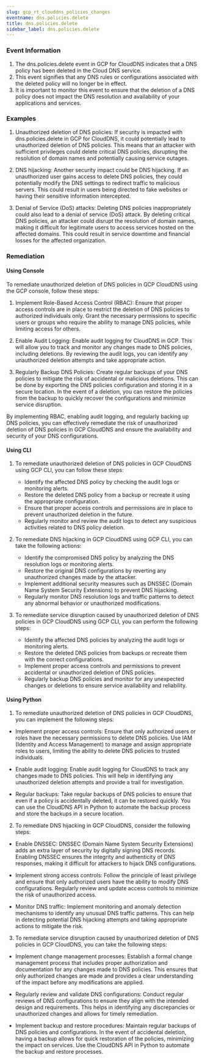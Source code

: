 ```yaml
--- 
slug: gcp_rt_clouddns_policies_changes
eventname: dns.policies.delete
title: dns.policies.delete
sidebar_label: dns.policies.delete
---
```

                       
### Event Information

1. The dns.policies.delete event in GCP for CloudDNS indicates that a DNS policy has been deleted in the Cloud DNS service.
2. This event signifies that any DNS rules or configurations associated with the deleted policy will no longer be in effect.
3. It is important to monitor this event to ensure that the deletion of a DNS policy does not impact the DNS resolution and availability of your applications and services.


### Examples

1. Unauthorized deletion of DNS policies: If security is impacted with dns.policies.delete in GCP for CloudDNS, it could potentially lead to unauthorized deletion of DNS policies. This means that an attacker with sufficient privileges could delete critical DNS policies, disrupting the resolution of domain names and potentially causing service outages.

2. DNS hijacking: Another security impact could be DNS hijacking. If an unauthorized user gains access to delete DNS policies, they could potentially modify the DNS settings to redirect traffic to malicious servers. This could result in users being directed to fake websites or having their sensitive information intercepted.

3. Denial of Service (DoS) attacks: Deleting DNS policies inappropriately could also lead to a denial of service (DoS) attack. By deleting critical DNS policies, an attacker could disrupt the resolution of domain names, making it difficult for legitimate users to access services hosted on the affected domains. This could result in service downtime and financial losses for the affected organization.

### Remediation

#### Using Console

To remediate unauthorized deletion of DNS policies in GCP CloudDNS using the GCP console, follow these steps:

1. Implement Role-Based Access Control (RBAC): Ensure that proper access controls are in place to restrict the deletion of DNS policies to authorized individuals only. Grant the necessary permissions to specific users or groups who require the ability to manage DNS policies, while limiting access for others.

2. Enable Audit Logging: Enable audit logging for CloudDNS in GCP. This will allow you to track and monitor any changes made to DNS policies, including deletions. By reviewing the audit logs, you can identify any unauthorized deletion attempts and take appropriate action.

3. Regularly Backup DNS Policies: Create regular backups of your DNS policies to mitigate the risk of accidental or malicious deletions. This can be done by exporting the DNS policies configuration and storing it in a secure location. In the event of a deletion, you can restore the policies from the backup to quickly recover the configurations and minimize service disruption.

By implementing RBAC, enabling audit logging, and regularly backing up DNS policies, you can effectively remediate the risk of unauthorized deletion of DNS policies in GCP CloudDNS and ensure the availability and security of your DNS configurations.

#### Using CLI

1. To remediate unauthorized deletion of DNS policies in GCP CloudDNS using GCP CLI, you can follow these steps:
   - Identify the affected DNS policy by checking the audit logs or monitoring alerts.
   - Restore the deleted DNS policy from a backup or recreate it using the appropriate configuration.
   - Ensure that proper access controls and permissions are in place to prevent unauthorized deletion in the future.
   - Regularly monitor and review the audit logs to detect any suspicious activities related to DNS policy deletion.

2. To remediate DNS hijacking in GCP CloudDNS using GCP CLI, you can take the following actions:
   - Identify the compromised DNS policy by analyzing the DNS resolution logs or monitoring alerts.
   - Restore the original DNS configurations by reverting any unauthorized changes made by the attacker.
   - Implement additional security measures such as DNSSEC (Domain Name System Security Extensions) to prevent DNS hijacking.
   - Regularly monitor DNS resolution logs and traffic patterns to detect any abnormal behavior or unauthorized modifications.

3. To remediate service disruption caused by unauthorized deletion of DNS policies in GCP CloudDNS using GCP CLI, you can perform the following steps:
   - Identify the affected DNS policies by analyzing the audit logs or monitoring alerts.
   - Restore the deleted DNS policies from backups or recreate them with the correct configurations.
   - Implement proper access controls and permissions to prevent accidental or unauthorized deletion of DNS policies.
   - Regularly backup DNS policies and monitor for any unexpected changes or deletions to ensure service availability and reliability.

#### Using Python

1. To remediate unauthorized deletion of DNS policies in GCP CloudDNS, you can implement the following steps:

- Implement proper access controls: Ensure that only authorized users or roles have the necessary permissions to delete DNS policies. Use IAM (Identity and Access Management) to manage and assign appropriate roles to users, limiting the ability to delete DNS policies to trusted individuals.

- Enable audit logging: Enable audit logging for CloudDNS to track any changes made to DNS policies. This will help in identifying any unauthorized deletion attempts and provide a trail for investigation.

- Regular backups: Take regular backups of DNS policies to ensure that even if a policy is accidentally deleted, it can be restored quickly. You can use the CloudDNS API in Python to automate the backup process and store the backups in a secure location.

2. To remediate DNS hijacking in GCP CloudDNS, consider the following steps:

- Enable DNSSEC: DNSSEC (Domain Name System Security Extensions) adds an extra layer of security by digitally signing DNS records. Enabling DNSSEC ensures the integrity and authenticity of DNS responses, making it difficult for attackers to hijack DNS configurations.

- Implement strong access controls: Follow the principle of least privilege and ensure that only authorized users have the ability to modify DNS configurations. Regularly review and update access controls to minimize the risk of unauthorized access.

- Monitor DNS traffic: Implement monitoring and anomaly detection mechanisms to identify any unusual DNS traffic patterns. This can help in detecting potential DNS hijacking attempts and taking appropriate actions to mitigate the risk.

3. To remediate service disruption caused by unauthorized deletion of DNS policies in GCP CloudDNS, you can take the following steps:

- Implement change management processes: Establish a formal change management process that includes proper authorization and documentation for any changes made to DNS policies. This ensures that only authorized changes are made and provides a clear understanding of the impact before any modifications are applied.

- Regularly review and validate DNS configurations: Conduct regular reviews of DNS configurations to ensure they align with the intended design and requirements. This helps in identifying any discrepancies or unauthorized changes and allows for timely remediation.

- Implement backup and restore procedures: Maintain regular backups of DNS policies and configurations. In the event of accidental deletion, having a backup allows for quick restoration of the policies, minimizing the impact on services. Use the CloudDNS API in Python to automate the backup and restore processes.


 